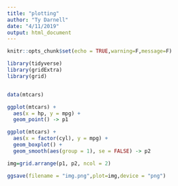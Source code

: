 ```yaml
---
title: "plotting"
author: "Ty Darnell"
date: "4/11/2019"
output: html_document
---
```


```r
knitr::opts_chunk$set(echo = TRUE,warning=F,message=F)
```

```r
library(tidyverse)
library(gridExtra)
library(grid)


data(mtcars)
```

```r
ggplot(mtcars) +
  aes(x = hp, y = mpg) +
  geom_point() -> p1

ggplot(mtcars) +
  aes(x = factor(cyl), y = mpg) +
  geom_boxplot() +
  geom_smooth(aes(group = 1), se = FALSE) -> p2

img=grid.arrange(p1, p2, ncol = 2)

ggsave(filename = "img.png",plot=img,device = "png")

```

